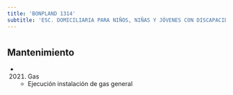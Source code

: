```yaml
---
title: 'BONPLAND 1314'
subtitle: 'ESC. DOMICILIARIA PARA NIÑOS, NIÑAS Y JÓVENES CON DISCAPACIDAD N° 08'
---
```


#


## Mantenimiento

*  (2021) Gas 
    + Ejecución instalación de gas general



